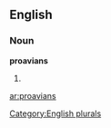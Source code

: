 ==English==

===Noun===
'''proavians'''

# {{plural of|[[proavian]]}}

[[Category:English plurals]]

[[ar:proavians]]